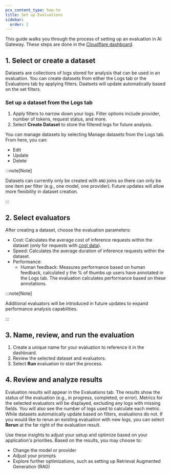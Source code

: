 ```yaml
---
pcx_content_type: how-to
title: Set up Evaluations
sidebar:
  order: 2
---
```


This guide walks you through the process of setting up an evaluation in AI Gateway. These steps are done in the [Cloudflare dashboard](https://dash.cloudflare.com/).

## 1. Select or create a dataset

Datasets are collections of logs stored for analysis that can be used in an evaluation. You can create datasets from either the Logs tab or the Evaluations tab by applying filters. Daatsets will update automatically based on the set filters. 

### Set up a dataset from the Logs tab

1. Apply filters to narrow down your logs. Filter options include provider, number of tokens, request status, and more. 
2. Select **Create Dataset** to store the filtered logs for future analysis.

You can manage datasets by selecting Manage datasets from the Logs tab. From here, you can:

- Edit
- Update
- Delete

:::note[Note]

Datasets can currently only be created with `AND` joins so there can only be one item per filter (e.g., one model, one provider). Future updates will allow more flexibility in dataset creation.

:::

## 2. Select evaluators

After creating a dataset, choose the evaluation parameters:

- Cost: Calculates the average cost of inference requests within the dataset (only for requests with [cost data](https://developers.cloudflare.com/ai-gateway/observability/costs/)).
- Speed: Calculates the average duration of inference requests within the dataset.
- Performance:
  - Human feedback: Measures performance based on human feedback, calculated y the % of thumbs up users have annotated in the Logs tab. The evaluation calculates performance based on these annotations.

:::note[Note]

Additional evaluators will be introduced in future updates to expand performance analysis capabilities.

:::

## 3. Name, review, and run the evaluation

1. Create a unique name for your evaluation to reference it in the dashboard.
2. Review the selected dataset and evaluators.
3. Select **Run** evaluation to start the process.

## 4. Review and analyze results

Evaluation results will appear in the Evaluations tab. The results show the status of the evaluation (e.g., in progress, completed, or error). Metrics for the selected evaluators will be displayed, excluding any logs with missing fields. You will also see the number of logs used to calculate each metric. While datasets automatically update based on filters, evaluations do not. If you would like to rerun an existing evaluation with new logs, you can select **Rerun** at the far right of the evaluation result. 

Use these insights to adjust your setup and optimize based on your application's priorities. Based on the results, you may choose to:

- Change the model or provider
- Adjust your prompts
- Explore further optimizations, such as setting up Retrieval Augmented Generation (RAG)
